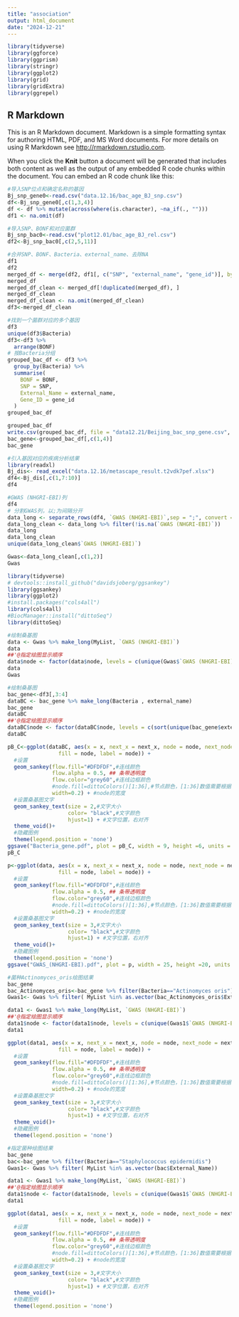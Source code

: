 ---
title: "association"
output: html_document
date: "2024-12-21"
---

```{r library, include=FALSE}
library(tidyverse)
library(ggforce)
library(ggprism)
library(stringr)
library(ggplot2)
library(grid)
library(gridExtra)
library(ggrepel)
```

## R Markdown

This is an R Markdown document. Markdown is a simple formatting syntax for authoring HTML, PDF, and MS Word documents. For more details on using R Markdown see <http://rmarkdown.rstudio.com>.

When you click the **Knit** button a document will be generated that includes both content as well as the output of any embedded R code chunks within the document. You can embed an R code chunk like this:

```{r snp_gene}
#导入SNP位点和确定名称的基因
Bj_snp_gene0<-read.csv("data.12.16/bac_age_BJ_snp.csv")
df<-Bj_snp_gene0[,c(1,3,4)]
df <- df %>% mutate(across(where(is.character), ~na_if(., "")))
df1 <- na.omit(df)
```

```{r snp_bac}
#导入SNP、BONF和对应菌群
Bj_snp_bac0<-read.csv("plot12.01/bac_age_BJ_rel.csv")
df2<-Bj_snp_bac0[,c(2,5,11)]
```


```{r snp_bac+gene}
#合并SNP、BONF、Bacteria、external_name、去除NA
df1
df2
merged_df <- merge(df2, df1[, c("SNP", "external_name", "gene_id")], by = "SNP", all.x = TRUE)
merged_df
merged_df_clean <- merged_df[!duplicated(merged_df), ]
merged_df_clean
merged_df_clean <- na.omit(merged_df_clean)
df3<-merged_df_clean
```
```{r Group_bac}
#找到一个菌群对应的多个基因
df3
unique(df3$Bacteria)
df3<-df3 %>%
  arrange(BONF)
# 按Bacteria分组
grouped_bac_df <- df3 %>%
  group_by(Bacteria) %>%
  summarise(
    BONF = BONF,
    SNP = SNP,
    External_Name = external_name,
    Gene_ID = gene_id
  )
grouped_bac_df
```

```{r export}
grouped_bac_df
write.csv(grouped_bac_df, file = "data12.21/Beijing_bac_snp_gene.csv", row.names = F)
bac_gene<-grouped_bac_df[,c(1,4)]
bac_gene
```

```{r import_disease}
#引入基因对应的疾病分析结果
library(readxl)
Bj_dis<- read_excel("data.12.16/metascape_result.t2vdk7pef.xlsx")
df4<-Bj_dis[,c(1,7:10)]
df4
```

```{r connect}
#GWAS (NHGRI-EBI)列
df4
# 分割GWAS列，以;为间隔分开
data_long <- separate_rows(df4, `GWAS (NHGRI-EBI)`,sep = ";", convert = FALSE)
data_long_clean <- data_long %>% filter(!is.na(`GWAS (NHGRI-EBI)`))
data_long
data_long_clean
unique(data_long_clean$`GWAS (NHGRI-EBI)`)
```

```{r connect}
Gwas<-data_long_clean[,c(1,2)]
Gwas
```

```{r plot}
library(tidyverse)
# devtools::install_github("davidsjoberg/ggsankey")
library(ggsankey)
library(ggplot2)
#install.packages("cols4all")
library(cols4all)
#BiocManager::install("dittoSeq")
library(dittoSeq)
```

```{r plot}
#绘制桑基图
data <- Gwas %>% make_long(MyList, `GWAS (NHGRI-EBI)`)
data
##'@指定绘图显示顺序
data$node <- factor(data$node, levels = c(unique(Gwas$`GWAS (NHGRI-EBI)`),unique(Gwas$MyList)))
data
Gwas
```
```{r plot}
#绘制桑基图
bac_gene<-df3[,3:4]
dataBC <- bac_gene %>% make_long(Bacteria , external_name)
bac_gene
dataBC
##'@指定绘图显示顺序
dataBC$node <- factor(dataBC$node, levels = c(sort(unique(bac_gene$external_name),decreasing = T),sort(unique(bac_gene$Bacteria),decreasing = T)))
dataBC
```

```{r plot}
pB_C<-ggplot(dataBC, aes(x = x, next_x = next_x, node = node, next_node = next_node,
                fill = node, label = node)) +
  #设置
  geom_sankey(flow.fill="#DFDFDF",#连线颜色
              flow.alpha = 0.5, ## 条带透明度
              flow.color="grey60",#连线边框颜色
              #node.fill=dittoColors()[1:36],#节点颜色，[1:36]数值需要根据自己的数据进行修改
              width=0.2) + #node的宽度
  #设置桑基图文字
  geom_sankey_text(size = 2,#文字大小
                   color= "black",#文字颜色
                   hjust=1) + #文字位置，右对齐
  theme_void()+
  #隐藏图例
  theme(legend.position = 'none') 
ggsave("Bacteria_gene.pdf", plot = pB_C, width = 9, height =6, units = "in", dpi = 300)
pB_C

```

```{r plot}
p<-ggplot(data, aes(x = x, next_x = next_x, node = node, next_node = next_node,
                fill = node, label = node)) +
  #设置
  geom_sankey(flow.fill="#DFDFDF",#连线颜色
              flow.alpha = 0.5, ## 条带透明度
              flow.color="grey60",#连线边框颜色
              #node.fill=dittoColors()[1:36],#节点颜色，[1:36]数值需要根据自己的数据进行修改
              width=0.2) + #node的宽度
  #设置桑基图文字
  geom_sankey_text(size = 3,#文字大小
                   color= "black",#文字颜色
                   hjust=1) + #文字位置，右对齐
  theme_void()+
  #隐藏图例
  theme(legend.position = 'none') 
ggsave("GWAS_(NHGRI-EBI).pdf", plot = p, width = 25, height =20, units = "in", dpi = 300)

```

```{r slect}
#菌种Actinomyces_oris绘图结果
bac_gene
bac_Actinomyces_oris<-bac_gene %>% filter(Bacteria=="Actinomyces oris")
Gwas1<- Gwas %>% filter( MyList %in% as.vector(bac_Actinomyces_oris$External_Name))

data1 <- Gwas1 %>% make_long(MyList, `GWAS (NHGRI-EBI)`)
##'@指定绘图显示顺序
data1$node <- factor(data1$node, levels = c(unique(Gwas1$`GWAS (NHGRI-EBI)`),unique(Gwas1$MyList)))
data1

ggplot(data1, aes(x = x, next_x = next_x, node = node, next_node = next_node,
                fill = node, label = node)) +
  #设置
  geom_sankey(flow.fill="#DFDFDF",#连线颜色
              flow.alpha = 0.5, ## 条带透明度
              flow.color="grey60",#连线边框颜色
              #node.fill=dittoColors()[1:36],#节点颜色，[1:36]数值需要根据自己的数据进行修改
              width=0.2) + #node的宽度
  #设置桑基图文字
  geom_sankey_text(size = 3,#文字大小
                   color= "black",#文字颜色
                   hjust=1) + #文字位置，右对齐
  theme_void()+
  #隐藏图例
  theme(legend.position = 'none') 


```

```{r slect}
#指定菌种绘图结果
bac_gene
bac<-bac_gene %>% filter(Bacteria=="Staphylococcus epidermidis")
Gwas1<- Gwas %>% filter( MyList %in% as.vector(bac$External_Name))

data1 <- Gwas1 %>% make_long(MyList, `GWAS (NHGRI-EBI)`)
##'@指定绘图显示顺序
data1$node <- factor(data1$node, levels = c(unique(Gwas1$`GWAS (NHGRI-EBI)`),unique(Gwas1$MyList)))
data1

ggplot(data1, aes(x = x, next_x = next_x, node = node, next_node = next_node,
                fill = node, label = node)) +
  #设置
  geom_sankey(flow.fill="#DFDFDF",#连线颜色
              flow.alpha = 0.5, ## 条带透明度
              flow.color="grey60",#连线边框颜色
              #node.fill=dittoColors()[1:36],#节点颜色，[1:36]数值需要根据自己的数据进行修改
              width=0.2) + #node的宽度
  #设置桑基图文字
  geom_sankey_text(size = 3,#文字大小
                   color= "black",#文字颜色
                   hjust=1) + #文字位置，右对齐
  theme_void()+
  #隐藏图例
  theme(legend.position = 'none') 


```